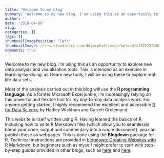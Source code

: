 ```yaml
---
title: 'Welcome to my blog'
Summary: 'Welcome to my new blog. I am using this as an opportunity to explore new data analysis and visualization tools. This is intended as an exercise in learning-by-doing: as I pick up new tools, I will be using these to explore real-life data sets.'
author: ''
date: '2018-04-08'
slug: 
categories: []
tags: []
thumbnailImagePosition: "left"
thumbnailImage: //res.cloudinary.com/ddjmrpbw4/image/upload/v1522258400/London.jpg
comments: true
---
```

Welcome to my new blog. I'm using this as an opportunity to explore new data analysis and visualization tools. This is intended as an exercise in learning-by-doing: as I learn new tools, I will be using these to explore real-life data sets.

Most of the analysis carried out in this blog will use the __R programming language__. As a former Microsoft Excel junkie, I'm increasingly relying on this powerful and flexible tool for my day-to-day data analysis work. For anyone getting started, I highly recommend the excellent and accessible [R for Data Science](http://r4ds.had.co.nz/) by Hadley Wickham and Garrett Grolemund.

This website is itself written using R. Having learned the basics of R, including how to write R Markdown files (which allow you to seamlessly blend your code, output and commentary into a single document), you can publish these as webpages. This is done using the __Blogdown__ package for R. Technical instructions are provided in [blogdown: Creating Websites with R Markdown](https://bookdown.org/yihui/blogdown/), but beginners such as myself might prefer to start with step-by-step guides provided in other blogs, such as [here](http://jonthegeek.com/2018/02/27/blogging-in-ten-minutes/) and [here](http://mcdussault.rbind.io/post/building-your-blog-using-blogdown/).
